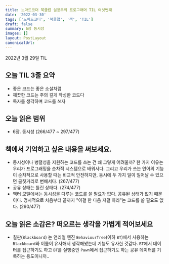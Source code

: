 ```yaml
---
title: 노마드코더 북클럽 실용주의 프로그래머 TIL 여섯번째
date: '2022-03-30'
tags: ['노마드코더', '북클럽', '책', 'TIL']
draft: false
summary: 6장 동시성
images: []
layout: PostLayout
canonicalUrl:
---
```


2022년 3월 29일 TIL

## 오늘 TIL 3줄 요약

- 좋은 코드는 좋은 소설처럼
- 깨끗한 코드는 주의 깊게 작성한 코드다
- 독자를 생각하며 코드를 쓰자

## 오늘 읽은 범위

- 6장. 동시성 (266/477 ~ 297/477)

## 책에서 기억하고 싶은 내용을 써보세요.

- 동시성이나 병렬성을 지원하는 코드를 쓰는 건 왜 그렇게 어려울까? 한 가지 이유는 우리가 프로그래밍을 순차적 시스템으로 배워서다. 그리고 우리가 쓰는 언어의 기능이 순차적으로 사용할 때는 비교적 안전하지만, 동시에 두 가지 일이 일어날 수 있으면 골칫거리로 변해서다. (267/477)
- 공유 상태는 틀린 상태다. (274/477)
- 액터 모델에서는 동시성을 다루는 코드를 쓸 필요가 없다. 공유된 상태가 없기 때문이다. 명시적으로 처음부터 끝까지 "이걸 한 다음 저걸 하라"는 코드를 쓸 필요도 없다. (290/477)

## 오늘 읽은 소감은? 떠오르는 생각을 가볍게 적어보세요

- 칠판(`Blackboard`) 는 언리얼 엔진 `BehaviourTree`(이하 `BT`)에서 사용하는 `Blackboard`와 이름이 유사해서 생각해봤는데 기능도 유사한 것같다. `BT`에서 데이터를 접근하기도 하고 `BT`를 실행중인 `Pawn`에서 접근하기도 하는 공유 데이터를 기록하는 용도이니까..
